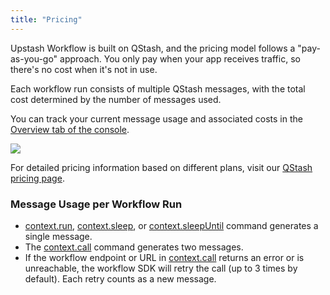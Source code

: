 ```yaml
---
title: "Pricing"
---
```


Upstash Workflow is built on QStash, and the pricing model follows a "pay-as-you-go" approach. You only pay when your app receives traffic, so there's no cost when it's not in use.

Each workflow run consists of multiple QStash messages, with the total cost determined by the number of messages used.

You can track your current message usage and associated costs in the [Overview tab of the console](https://console.upstash.com/qstash?tab=details).

<Frame>
  <img src="/img/qstash/message_cost.png" />
</Frame>

For detailed pricing information based on different plans, visit our [QStash pricing page](https://upstash.com/pricing/qstash).

### Message Usage per Workflow Run

- [context.run](/qstash/workflow/basics/context#context-run), [context.sleep](/qstash/workflow/basics/context#context-sleep), or [context.sleepUntil](/qstash/workflow/basics/context#context-sleepuntil) command generates a single message.
- The [context.call](/qstash/workflow/basics/context#context-call) command generates two messages.
- If the workflow endpoint or URL in [context.call](/qstash/workflow/basics/context#context-call) returns an error or is unreachable, the workflow SDK will retry the call (up to 3 times by default). Each retry counts as a new message.


